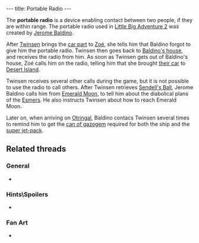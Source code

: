 ---
title: Portable Radio
---

{{twinsunica import}}{{Infobox Item
 |image=Radio.gif
 |type=tool
 |critical=yes
 |magical=no
 |unique=yes
 |lba1=
 |lba2=yes
 |upgrades=no
 |rowposition=3
 |columnposition=3
 |effect=unique
 |effectamount=
 |purpose=
 |combattype=none
 |powerlevel=none
 |rate=none
 |range=none
 |damage=none
}}

The '''portable radio''' is a device enabling contact between two people, if they are within range. The portable radio used in [[Little Big Adventure 2]] was created by [[Jerome Baldino]].

After [[Twinsen]] brings the [[car part]] to [[Zoé]], she tells him that Baldino forgot to give him the portable radio. Twinsen then goes back to [[Jerome Baldino's residence (Port-Ludo)|Baldino's house]], and receives the radio from him. As soon as Twinsen gets out of Baldino's house, Zoé calls him on the radio, telling him that she brought [[Twinsen's car|their car]] to [[Desert Island]].

Twinsen receives several other calls during the game, but it is not possible to use the radio to call others. After Twinsen retrieves [[Sendell's Ball]], Jerome Baldino calls him from [[Emerald Moon]], to tell him about the diabolical plans of the [[Esmers]]. He also instructs Twinsen about how to reach Emerald Moon.

Later on, when arriving on [[Otringal]], Baldino contacs Twinsen several times to remind him to get the [[can of gazogem]] required for both the ship and the [[super jet-pack]].

==Related threads==
===General===
* {{thread|id=3367|title=I could've called it an "integrated super dynamo circuitry mechanism" but I decided t}}

===Hints\Spoilers===
* {{thread|id=6772|title=No need of Walkie-talkie}}

===Fan Art===
* {{thread|id=4645|title=pictures!}}